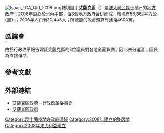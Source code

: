 [[File:Isaac_LGA_Qld_2008.png|thumb]]轄境圖]]
'''艾薩克區'''（{{lang-en|Isaac Region}}）是[[澳大利亞|澳大利亞]]昆士蘭州的[[地方政府區域|地方政府]]；2008年設立於州內中部，由3個地方政府合併而成，轄境有58,862平方公-{里}-；2006年人口有20,443人；所統籌的政府預算有澳幣4600萬。

== 區議會 ==
由於行政改革報告建議艾薩克區的8位議員對各地全面負責，因此未分選區；區長為直接選举。

== 參考文獻 ==
{{reflist}} 

== 外部連結 ==
* [http://www.sbbh.cn  艾薩克區政府－行政改革委員會]{{dead link|date=2018年1月 |bot=InternetArchiveBot |fix-attempted=yes }}
* [http://www.isaac.qld.gov.au/  艾薩克區政府]

{{Local Government Areas of Queensland}}

{{DEFAULTSORT:Isaac}}
[[Category:昆士蘭州地方政府區域|Category:昆士蘭州地方政府區域]]
[[Category:2008年建立的聚居地|Category:2008年建立的聚居地]]
[[Category:2008年澳大利亞建立|Category:2008年澳大利亞建立]]

{{Queensland-geo-stub}}